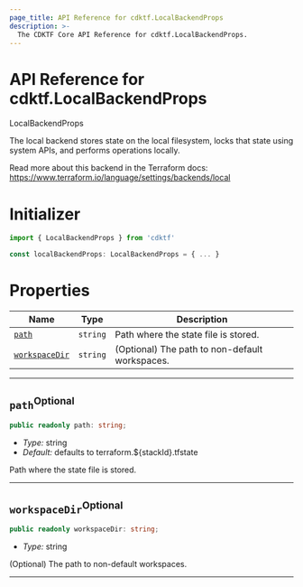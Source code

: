 ```yaml
---
page_title: API Reference for cdktf.LocalBackendProps
description: >-
  The CDKTF Core API Reference for cdktf.LocalBackendProps.
---
```


<!-- This file is generated through yarn generate-docs -->

# API Reference for cdktf.LocalBackendProps

   LocalBackendProps <a name="LocalBackendProps" id="cdktf.LocalBackendProps"></a>
  
  The local backend stores state on the local filesystem, locks that state using system APIs, and performs operations locally.
  
  Read more about this backend in the Terraform docs:
  https://www.terraform.io/language/settings/backends/local
  
  # Initializer <a name="Initializer" id="cdktf.LocalBackendProps.Initializer"></a>
  
  ```typescript
  import { LocalBackendProps } from 'cdktf'
  
  const localBackendProps: LocalBackendProps = { ... }
  ```
  
  # Properties <a name="Properties" id="Properties"></a>
  
  | **Name** | **Type** | **Description** |
  | --- | --- | --- |
  | <code><a href="#cdktf.LocalBackendProps.property.path">path</a></code> | <code>string</code> | Path where the state file is stored. |
  | <code><a href="#cdktf.LocalBackendProps.property.workspaceDir">workspaceDir</a></code> | <code>string</code> | (Optional) The path to non-default workspaces. |
  
  ---
  
  ## `path`<sup>Optional</sup> <a name="path" id="cdktf.LocalBackendProps.property.path"></a>
  
  ```typescript
  public readonly path: string;
  ```
  
  - *Type:* string
  - *Default:* defaults to terraform.${stackId}.tfstate
  
  Path where the state file is stored.
  
  ---
  
  ## `workspaceDir`<sup>Optional</sup> <a name="workspaceDir" id="cdktf.LocalBackendProps.property.workspaceDir"></a>
  
  ```typescript
  public readonly workspaceDir: string;
  ```
  
  - *Type:* string
  
  (Optional) The path to non-default workspaces.
  
  ---
  

